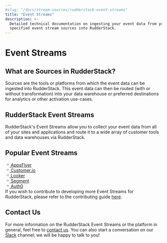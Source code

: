 ```yaml
---
#slug: "/docs/stream-sources/rudderstack-event-streams"
title: "Event Streams"
description: >-
  Detailed technical documentation on ingesting your event data from your
  specified event stream sources into RudderStack.
---
```


# Event Streams

## What are Sources in RudderStack?

Sources are the tools or platforms from which the event data can be ingested into RudderStack. This event data can then be routed \(with or without transformation\) into your data warehouse or preferred destinations for analytics or other activation use-cases.

## RudderStack Event Streams

RudderStack's Event Streams allow you to collect your event data from all of your sites and applications and route it to a wide array of customer tools and data warehouses via RudderStack.

## Popular Event Streams

<!--{% page-ref page="appsflyer.md" %}-->

<a class="pageRef" href="appsflyer/">
  <div class="pageRefInner">
    <span class="pageRefArrow">
      <svg
        preserveAspectRatio="xMidYMid meet"
        height="1em"
        width="1em"
        fill="none"
        xmlns="http://www.w3.org/2000/svg"
        viewBox="0 0 24 24"
        strokeWidth="2"
        strokeLinecap="round"
        strokeLinejoin="round"
        stroke="currentColor"
        class="rightRefArrow"
      >
        <g>
          <line x1="5" y1="12" x2="19" y2="12"></line>
          <polyline points="12 5 19 12 12 19"></polyline>
        </g>
      </svg>
    </span>
    <span class="mainRefText">
      AppsFlyer
    </span>
  </div>
</a>

<!--{% page-ref page="customerio.md" %}-->

<a class="pageRef" href="customerio/">
  <div class="pageRefInner">
    <span class="pageRefArrow">
      <svg
        preserveAspectRatio="xMidYMid meet"
        height="1em"
        width="1em"
        fill="none"
        xmlns="http://www.w3.org/2000/svg"
        viewBox="0 0 24 24"
        strokeWidth="2"
        strokeLinecap="round"
        strokeLinejoin="round"
        stroke="currentColor"
        class="rightRefArrow"
      >
        <g>
          <line x1="5" y1="12" x2="19" y2="12"></line>
          <polyline points="12 5 19 12 12 19"></polyline>
        </g>
      </svg>
    </span>
    <span class="mainRefText">
      Customer.io
    </span>
  </div>
</a>

<!--{% page-ref page="looker.md" %}-->

<a class="pageRef" href="looker/">
  <div class="pageRefInner">
    <span class="pageRefArrow">
      <svg
        preserveAspectRatio="xMidYMid meet"
        height="1em"
        width="1em"
        fill="none"
        xmlns="http://www.w3.org/2000/svg"
        viewBox="0 0 24 24"
        strokeWidth="2"
        strokeLinecap="round"
        strokeLinejoin="round"
        stroke="currentColor"
        class="rightRefArrow"
      >
        <g>
          <line x1="5" y1="12" x2="19" y2="12"></line>
          <polyline points="12 5 19 12 12 19"></polyline>
        </g>
      </svg>
    </span>
    <span class="mainRefText">
      Looker
    </span>
  </div>
</a>

<!--{% page-ref page="segment.md" %}-->

<a class="pageRef" href="segment/">
  <div class="pageRefInner">
    <span class="pageRefArrow">
      <svg
        preserveAspectRatio="xMidYMid meet"
        height="1em"
        width="1em"
        fill="none"
        xmlns="http://www.w3.org/2000/svg"
        viewBox="0 0 24 24"
        strokeWidth="2"
        strokeLinecap="round"
        strokeLinejoin="round"
        stroke="currentColor"
        class="rightRefArrow"
      >
        <g>
          <line x1="5" y1="12" x2="19" y2="12"></line>
          <polyline points="12 5 19 12 12 19"></polyline>
        </g>
      </svg>
    </span>
    <span class="mainRefText">
      Segment
    </span>
  </div>
</a>

<!--{% page-ref page="auth0.md" %}-->

<a class="pageRef" href="auth0/">
  <div class="pageRefInner">
    <span class="pageRefArrow">
      <svg
        preserveAspectRatio="xMidYMid meet"
        height="1em"
        width="1em"
        fill="none"
        xmlns="http://www.w3.org/2000/svg"
        viewBox="0 0 24 24"
        strokeWidth="2"
        strokeLinecap="round"
        strokeLinejoin="round"
        stroke="currentColor"
        class="rightRefArrow"
      >
        <g>
          <line x1="5" y1="12" x2="19" y2="12"></line>
          <polyline points="12 5 19 12 12 19"></polyline>
        </g>
      </svg>
    </span>
    <span class="mainRefText">
      Auth0
    </span>
  </div>
</a>

<div class="successBlock">
  If you wish to contribute to developing more Event Streams for RudderStack,
  please refer to the contributing guide
  <a href="https://github.com/rudderlabs/rudder-server/blob/master/CONTRIBUTING.md">here</a>.
</div>

## Contact Us

For more information on the RudderStack Event Streams or the platform in general, feel free to [contact us](mailto:%20contact@rudderstack.com). You can also start a conversation on our [Slack](https://rudderstack.com/join-rudderstack-slack-community) channel; we will be happy to talk to you!
